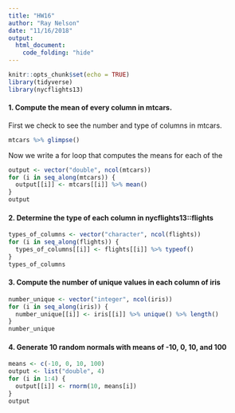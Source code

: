 ```yaml
---
title: "HW16"
author: "Ray Nelson"
date: "11/16/2018"
output:
  html_document:
    code_folding: "hide"
---
```


```r
knitr::opts_chunk$set(echo = TRUE)
library(tidyverse)
library(nycflights13)
```



#### 1. Compute the mean of every column in mtcars.

First we check to see the number and type of columns in mtcars.

```r
mtcars %>% glimpse()
```  

Now we write a for loop that computes the means for each of the  

```r
output <- vector("double", ncol(mtcars))
for (i in seq_along(mtcars)) {
  output[[i]] <- mtcars[[i]] %>% mean()
}
output
```  

#### 2. Determine the type of each column in nycflights13::flights  

```r
types_of_columns <- vector("character", ncol(flights))
for (i in seq_along(flights)) {
  types_of_columns[[i]] <- flights[[i]] %>% typeof()
}
types_of_columns
```  

#### 3. Compute the number of unique values in each column of iris

```r
number_unique <- vector("integer", ncol(iris))
for (i in seq_along(iris)) {
  number_unique[[i]] <- iris[[i]] %>% unique() %>% length()
}
number_unique
```  

#### 4. Generate 10 random normals with means of -10, 0, 10, and 100

```r
means <- c(-10, 0, 10, 100)
output <- list("double", 4)
for (i in 1:4) {
  output[[i]] <- rnorm(10, means[i])
}
output
```  

